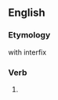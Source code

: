 ==English==

===Etymology===
{{suffix|en|bivouac|-ing}} with {{af|en|-k-}} interfix

===Verb===
{{head|en|verb form}}

# {{present participle of|en|bivouac|nocat=1}}